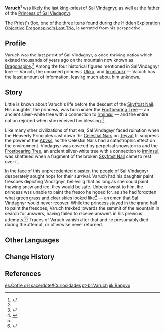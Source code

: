 {{Character Infobox
|type             = Mentioned
|region           = Mondstadt
|deceased         = Past
|affiliation      = Sal Vindagnyr
|child            = Princess of Sal Vindagnyr
}}
'''Varuch'''<ref name="DGS">{{Ref/HEO|Dragonspine's Glacial Secret}}</ref> was likely the last king-priest of [[Sal Vindagnyr]], as well as the father of the [[Princess of Sal Vindagnyr]].

The [[Priest's Box]], one of the three items found during the [[Hidden Exploration Objective]] [[Dragonspine's Last Trio]], is narrated from his perspective.

==Profile==
Varuch was the last priest of Sal Vindagnyr, a once-thriving nation which existed thousands of years ago on the mountain now known as [[Dragonspine]].<ref name="DGS" /> Among the four historical figures mentioned in Sal Vindagnyr lore &mdash; Varuch, the unnamed princess, [[Ukko]], and [[Imunlaukr]] &mdash; Varuch has the least amount of information, leaving much about him unknown.

==Story==
Little is known about Varuch's life before the descent of the [[Skyfrost Nail]]. His daughter, the princess, was born under the [[Frostbearing Tree]] &mdash; an ancient silver-white tree with a connection to [[Irminsul]] &mdash; and the entire nation rejoiced when she received her blessing.<ref>{{Ref/Weapon|Frostbearer}}</ref>

Like many other civilizations of that era, Sal Vindagnyr faced ruination when the Heavenly Principles cast down the [[Celestial Nail]]s on [[Teyvat]] to suppress the power of the [[Abyss]], as the Celestial Nails had a catastrophic effect on the environment. Vindagnyr was covered by perpetual snowstorms and the [[Frostbearing Tree]], an ancient silver-white tree with a connection to [[Irminsul]], was shattered when a fragment of the broken [[Skyfrost Nail]] came to rest over it.

In the face of this unprecedented disaster, the people of Sal Vindagnyr desperately sought hope for their survival. Varuch had his daughter paint frescoes depicting Vindagnyr, believing that as long as she could paint thawing snow and ice, they would be safe. Unbeknownst to him, the princess was unable to paint the fresco he hoped for, as she had forgotten what green grass and clear skies looked like<ref>{{Ref/Item|Princess' Box}}</ref> &mdash; an omen that Sal Vindagnyr would never recover. While the princess stayed in the grand hall to paint the frescoes, Varuch trekked towards the summit of the mountain in search for answers, having failed to receive answers in his previous attempts.<ref name="DGS" /><ref>{{Ref/Item|Priest's Box}}</ref> Traces of Varuch vanish after that and he presumably died during the attempt, or otherwise never returned.

==Other Languages==
{{Other Languages|default_hidden=1
|en      = Varuch
|zhs     = 法鲁希
|zhs_rm  = Fǎlǔxī
|zht     = 法魯希
|zht_rm  = Fǎlǔxī
|ja      = ファルシ
|ja_rm   = Farushi
|ko      = 바루크
|es      = Varuch
|fr      = Varuch
|ru      = Фаррух
|th      = Varuch
|vi      = Varuch
|de      = Varuch
|id      = Varuch
|pt      = Varuch
|tr      = Varuch
|it      = Varuch
}}

==Change History==
{{Change History|introduced=1.2}}

==References==
{{Reflist}}

[[es:Cofre del sacerdote#Curiosidades]]
[[pt-br:Varuch]]
[[uk:Варрух]]